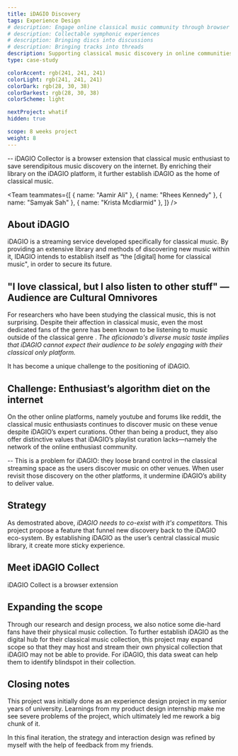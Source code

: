```yaml
---
title: iDAGIO Discovery
tags: Experience Design
# description: Engage online classical music community through browser extension
# description: Collectable symphonic experiences
# description: Bringing discs into discussions
# description: Bringing tracks into threads
description: Supporting classical music discovery in online communities
type: case-study

colorAccent: rgb(241, 241, 241)
colorLight: rgb(241, 241, 241)
colorDark: rgb(28, 30, 38)
colorDarkest: rgb(28, 30, 38)
colorScheme: light

nextProject: whatif
hidden: true

scope: 8 weeks project
weight: 8
---
```


<FullImage src="/project-assets/idagio/intro.jpg" width={1920} height={1435} />

-- iDAGIO Collector is a browser extension that classical music enthusiast to save serendipitous music discovery on the internet. By enriching their library on the iDAGIO platform, it further establish iDAGIO as the home of classical music.

<Team
  teammates={[
    { name: "Aamir Ali" },
    { name: "Rhees Kennedy" },
    { name: "Samyak Sah" },
    { name: "Krista Mcdiarmid" },
  ]}
/>

## About iDAGIO

iDAGIO is a streaming service developed specifically for classical music. By providing an extensive library and methods of discovering new music within it, IDAGIO intends to establish itself as “the [digital] home for classical music", in order to secure its future.

## "I love classical, but I also listen to other stuff" — Audience are Cultural Omnivores

For researchers who have been studying the classical music, this is not surprising. Despite their affection in classical music, even the most dedicated fans of the genre has been known to be listening to music outside of the classical genre . _The aficionado's diverse music taste implies that iDAGIO cannot expect their audience to be solely engaging with their classical only platform._

It has become a unique challenge to the positioning of iDAGIO.

<LayoutMainContent grid="2/3" extraMargin>
  <FullImage src="/project-assets/idagio/tweet.jpg" width={1190} height={942} />
</LayoutMainContent>

## Challenge: Enthusiast’s algorithm diet on the internet

On the other online platforms, namely youtube and forums like reddit, the classical music enthusiasts continues to discover music on these venue despite iDAGIO’s expert curations. Other than being a product, they also offer distinctive values that iDAGIO’s playlist curation lacks—namely the network of the online enthusiast community.

-- This is a problem for iDAGIO: they loose brand control in the classical streaming space as the users discover music on other venues. When user revisit those discovery on the other platforms, it undermine iDAGIO’s ability to deliver value.

## Strategy

As demostrated above, _iDAGIO needs to co-exist with it's competitors._ This project propose a feature that funnel new discovery back to the iDAGIO eco-system. By establishing iDAGIO as the user’s central classical music library, it create more sticky experience.

<LayoutMainContent extraMargin>
  <FullImage
    src="/project-assets/idagio/intervention.jpg"
    width={1920}
    height={1080}
  />
</LayoutMainContent>

## Meet iDAGIO Collect

iDAGIO Collect is a browser extension

## Expanding the scope

Through our research and design process, we also notice some die-hard fans have their physical music collection. To further establish iDAGIO as the digital hub for their classical music collection, this project may expand scope so that they may host and stream their own physical collection that iDAGIO may not be able to provide. For iDAGIO, this data sweat can help them to identify blindspot in their collection.

## Closing notes

This project was initially done as an experience design project in my senior years of university. Learnings from my product design internship make me see severe problems of the project, which ultimately led me rework a big chunk of it.

In this final iteration, the strategy and interaction design was refined by myself with the help of feedback from my friends.
